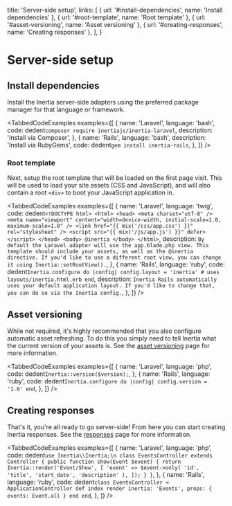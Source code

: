 
  title: 'Server-side setup',
  links: [
    { url: '#install-dependencies', name: 'Install dependencies' },
    { url: '#root-template', name: 'Root template' },
    { url: '#asset-versioning', name: 'Asset versioning' },
    { url: '#creating-responses', name: 'Creating responses' },
  ],
}

# Server-side setup

## Install dependencies

Install the Inertia server-side adapters using the preferred package manager for that language or framework.

<TabbedCodeExamples
  examples={[
    {
      name: 'Laravel',
      language: 'bash',
      code: dedent`
        composer require inertiajs/inertia-laravel
      `,
      description: 'Install via Composer',
    },
    {
      name: 'Rails',
      language: 'bash',
      description: 'Install via RubyGems',
      code: dedent`
        gem install inertia-rails
      `,
    },
  ]}
/>

### Root template

Next, setup the root template that will be loaded on the first page visit. This will be used to load your site assets (CSS and JavaScript), and will also contain a root `<div>` to boot your JavaScript application in.

<TabbedCodeExamples
  examples={[
    {
      name: 'Laravel',
      language: 'twig',
      code: dedent`
        <!DOCTYPE html>
        <html>
          <head>
            <meta charset="utf-8" />
            <meta name="viewport" content="width=device-width, initial-scale=1.0, maximum-scale=1.0" />
            <link href="{{ mix('/css/app.css') }}" rel="stylesheet" />
            <script src="{{ mix('/js/app.js') }}" defer></script>
          </head>
          <body>
            @inertia
          </body>
        </html>
      `,
      description: `By default the Laravel adapter will use the app.blade.php view. This template should include your assets, as well as the @inertia directive. If you'd like to use a different root view, you can change it using Inertia::setRootView().`,
    },
    {
      name: 'Rails',
      language: 'ruby',
      code: dedent`
        Inertia.configure do |config|
          config.layout = 'inertia' # uses layouts/inertia.html.erb
        end
      `,
      description: `Inertia Rails automatically uses your default application layout. If you'd like to change that, you can do so via the Inertia config.`,
    },
  ]}
/>

## Asset versioning

While not required, it's highly recommended that you also configure automatic asset refreshing. To do this you simply need to tell Inertia what the current version of your assets is. See the [asset versioning](/asset-versioning) page for more information.

<TabbedCodeExamples
  examples={[
    {
      name: 'Laravel',
      language: 'php',
      code: dedent`
        Inertia::version($version);
      `,
    },
    {
      name: 'Rails',
      language: 'ruby',
      code: dedent`
        Inertia.configure do |config|
          config.version = '1.0'
        end
      `,
    },
  ]}
/>

## Creating responses

That's it, you're all ready to go server-side! From here you can start creating Inertia responses. See the [responses](/responses) page for more information.

<TabbedCodeExamples
  examples={[
    {
      name: 'Laravel',
      language: 'php',
      code: dedent`
        use Inertia\\Inertia;\n
        class EventsController extends Controller
        {
            public function show(Event $event)
            {
                return Inertia::render('Event/Show', [
                    'event' => $event->only(
                        'id',
                        'title',
                        'start_date',
                        'description'
                    ),
                ]);
            }
        }
      `,
    },
    {
      name: 'Rails',
      language: 'ruby',
      code: dedent`
        class EventsController < ApplicationController
          def index
            render inertia: 'Events',
              props: {
                events: Event.all
              }
          end
        end
      `,
    },
  ]}
/>
